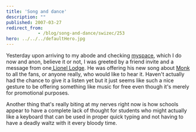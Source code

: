 ```yaml
---
title: 'Song and dance'
description: ""
published: 2007-03-27
redirect_from: 
            - /blog/song-and-dance/swizec/253
hero: ../../../defaultHero.jpg
---
```

Yesterday upon arriving to my abode and checking [myspace](http://myspace.com/swizec), which I do now and anon, believe it or not, I was greeted by a friend invite and a message from one[ Lionel Lodge](http://profile.myspace.com/index.cfm?fuseaction=user.viewprofile&friendid=58513191). He was offering his new song about [Monk](http://en.wikipedia.org/wiki/Adrian_Monk) to all the fans, or anyone really, who would like to hear it. Haven&#x27;t actually had the chance to give it a listen yet but it just seems like such a nice gesture to be offering something like music for free even though it&#x27;s merely for promotional purposes.

Another thing that&#x27;s really biting at my nerves right now is how schools appear to have a complete lack of thought for students who might actually like a keyboard that can be used in proper quick typing and not having to have a deadly waltz with it every bloody time.
